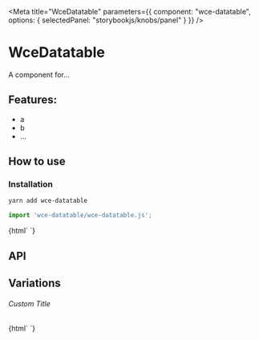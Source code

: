 

<Meta 
  title="WceDatatable"
  parameters={{
    component: "wce-datatable",
    options: { selectedPanel: "storybookjs/knobs/panel" }
  }}
/>

# WceDatatable

A component for...

## Features:

- a
- b
- ...

## How to use

### Installation

```bash
yarn add wce-datatable
```

```js
import 'wce-datatable/wce-datatable.js';
```

<Preview withToolbar>
  <Story name="Simple">
    {html`
      <wce-datatable></wce-datatable>
    `}
  </Story>
</Preview>

## API

<Props of="wce-datatable" />

## Variations

###### Custom Title

<Story name="Custom Title">
  {html`
    <wce-datatable .title=${'Hello World'}></wce-datatable>
  `}
</Story>
